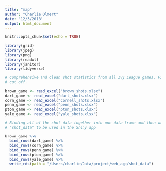 ```yaml
---
title: "map"
author: "Charlie Olmert"
date: "12/3/2018"
output: html_document
---
```


```r
knitr::opts_chunk$set(echo = TRUE)

library(grid)
library(jpeg)
library(png)
library(readxl)
library(janitor)
library(tidyverse)
```


```r
# Comprehensive and clean shot statistics from all Ivy League games. Film from the Princeton game was
# cut off.

brown_game <- read_excel("brown_shots.xlsx")
dart_game <- read_excel("dart_shots.xlsx")
corn_game <- read_excel("cornell_shots.xlsx")
penn_game <- read_excel("penn_shots.xlsx")
pton_game <- read_excel("pton_shots.xlsx")
yale_game <- read_excel("yale_shots.xlsx")

# Binding all of the shot data together into one data frame and then writing that data frame onto 
# "shot_data" to be used in the Shiny app

brown_game %>% 
  bind_rows(dart_game) %>% 
  bind_rows(corn_game) %>% 
  bind_rows(penn_game) %>% 
  bind_rows(pton_game) %>% 
  bind_rows(yale_game) %>% 
  write_rds(path = "/Users/charlie/Data/project/web_app/shot_data")
```

